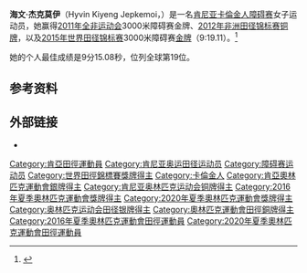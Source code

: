 {{Infobox sportsperson
| image          = Hyvin Kiyeng Jepkemoi Beijing 2015.jpg
| image_size     = 250px
| caption        = 2015年
| birth_date     = {{birth date and age|1992|1|13|df=y}}
| birth_place    =
| height         =
| weight         =
| country        = {{KEN}}
| sport          = [[田径|田径]]
| event          = [[3000米障碍赛|3000米障碍赛]]
| pb             =
| medaltemplates =
{{MedalSport|女子[[田徑|田徑]]}}
{{MedalCountry|{{KEN}}}}
{{MedalCompetition|[[奧林匹克運動會|奧林匹克運動會]]}}
{{MedalSilver|[[2016年夏季奧林匹克運動會|2016年 里約熱內盧]]|[[2016年夏季奧林匹克運動會田徑女子3000公尺障礙賽|3000米障碍赛]]}}
{{MedalBronze|[[2020年夏季奧林匹克運動會|2020年 東京]]|[[2020年夏季奧林匹克運動會田徑女子3000公尺障礙賽|3000米障碍赛]]}}
{{MedalCompetition|[[世界田徑錦標賽|世界田徑錦標賽]]}}
{{MedalGold|[[2015年世界田徑錦標賽|2015年 北京]]|3000米障碍赛}}
{{MedalBronze|[[2017年世界田徑錦標賽|2017年 倫敦]]|3000米障碍赛}}
| updated        = 2021年8月4日
}}

'''海文·杰克莫伊'''（Hyvin Kiyeng Jepkemoi，{{bd|1992年|1月13日||}}）是一名[[肯尼亚|肯尼亚]][[卡倫金人|卡倫金人]][[障碍赛|障碍赛]]女子运动员，她赢得[[2011年全非运动会|2011年全非运动会]]3000米障碍赛金牌、[[2012年非洲田径锦标赛|2012年非洲田径锦标赛]][[铜牌|铜牌]]，以及[[2015年世界田径锦标赛|2015年世界田径锦标赛]]3000米障碍赛[[金牌|金牌]]（9:19.11）。<ref>{{Cite web |url=http://media.aws.iaaf.org/competitiondocuments/pdf/4875/AT-3KSC-W-f----.RS6.pdf |title=Final results |accessdate=2015-09-03 |archive-date=2015-09-28 |archive-url=https://web.archive.org/web/20150928130714/http://media.aws.iaaf.org/competitiondocuments/pdf/4875/AT-3KSC-W-f----.RS6.pdf |dead-url=no }}</ref>

她的个人最佳成绩是9分15.08秒，位列全球第19位。

==参考资料==
{{Reflist}}

==外部链接==
*{{iaaf name|id=264392}}

{{DEFAULTSORT:Jepkemoi, Hyvin Kiyeng}}
[[Category:肯亞田徑運動員|Category:肯亞田徑運動員]]
[[Category:肯尼亚奥运田径运动员|Category:肯尼亚奥运田径运动员]]
[[Category:障碍赛运动员|Category:障碍赛运动员]]
[[Category:世界田徑錦標賽獎牌得主|Category:世界田徑錦標賽獎牌得主]]
[[Category:卡倫金人|Category:卡倫金人]]
[[Category:肯亞奧林匹克運動會銀牌得主|Category:肯亞奧林匹克運動會銀牌得主]]
[[Category:肯尼亚奥林匹克运动会铜牌得主|Category:肯尼亚奥林匹克运动会铜牌得主]]
[[Category:2016年夏季奧林匹克運動會獎牌得主|Category:2016年夏季奧林匹克運動會獎牌得主]]
[[Category:2020年夏季奧林匹克運動會獎牌得主|Category:2020年夏季奧林匹克運動會獎牌得主]]
[[Category:奥林匹克运动会田径银牌得主|Category:奥林匹克运动会田径银牌得主]]
[[Category:奧林匹克運動會田徑銅牌得主|Category:奧林匹克運動會田徑銅牌得主]]
[[Category:2016年夏季奧林匹克運動會田徑運動員|Category:2016年夏季奧林匹克運動會田徑運動員]]
[[Category:2020年夏季奧林匹克運動會田徑運動員|Category:2020年夏季奧林匹克運動會田徑運動員]]